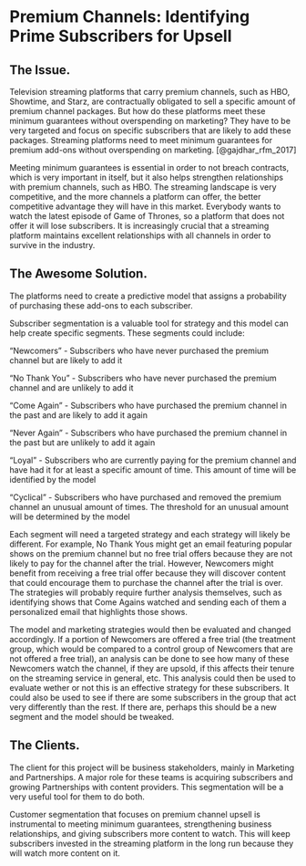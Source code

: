 # Premium Channels: Identifying Prime Subscribers for Upsell {#content-packages}

## The Issue.

Television streaming platforms that carry premium channels, such as HBO, Showtime, and Starz, are contractually obligated to sell a specific amount of premium channel packages. But how do these platforms meet these minimum guarantees without overspending on marketing? They have to be very targeted and focus on specific subscribers that are likely to add these packages. Streaming platforms need to meet minimum guarantees for premium add-ons without overspending on marketing. [@gajdhar_rfm_2017] 

Meeting minimum guarantees is essential in order to not breach contracts, which is very important in itself, but it also helps strengthen relationships with premium channels, such as HBO. The streaming landscape is very competitive, and the more channels a platform can offer, the better competitive advantage they will have in this market. Everybody wants to watch the latest episode of Game of Thrones, so a platform that does not offer it will lose subscribers. It is increasingly crucial that a streaming platform maintains excellent relationships with all channels in order to survive in the industry. 

## The Awesome Solution.

The platforms need to create a predictive model that assigns a probability of purchasing these add-ons to each subscriber. 


Subscriber segmentation is a valuable tool for strategy and this model can help create specific segments. These segments could include:

“Newcomers” - Subscribers who have never purchased the premium channel but are likely to add it 

“No Thank You” - Subscribers who have never purchased the premium channel and are unlikely to add it 

“Come Again” - Subscribers who have purchased the premium channel in the past and are likely to add it again  

“Never Again” - Subscribers who have purchased the premium channel in the past but are unlikely to add it again  

“Loyal” - Subscribers who are currently paying for the premium channel and have had it for at least a specific amount of time. This amount of time will be identified by the model

“Cyclical” - Subscribers who have purchased and removed the premium channel an unusual amount of times. The threshold for an unusual amount will be determined by the model   
 

Each segment will need a targeted strategy and each strategy will likely be different. For example, No Thank Yous might get an email featuring popular shows on the premium channel but no free trial offers because they are not likely to pay for the channel after the trial. However, Newcomers might benefit from receiving a free trial offer because they will discover content that could encourage them to purchase the channel after the trial is over. The strategies will probably require further analysis themselves, such as identifying shows that Come Agains watched and sending each of them a personalized email that highlights those shows. 

The model and marketing strategies would then be evaluated and changed accordingly. If a portion of Newcomers are offered a free trial (the treatment group, which would be compared to a control group of Newcomers that are not offered a free trial), an analysis can be done to see how many of these Newcomers watch the channel, if they are upsold, if this affects their tenure on the streaming service in general, etc. This analysis could then be used to evaluate wether or not this is an effective strategy for these subscribers. It could also be used to see if there are some subscribers in the group that act very differently than the rest. If there are, perhaps this should be a new segment and the model should be tweaked.  


## The Clients.

The client for this project will be business stakeholders, mainly in Marketing and Partnerships. A major role for these teams is acquiring subscribers and growing Partnerships with content providers. This segmentation will be a very useful tool for them to do both.

Customer segmentation that focuses on premium channel upsell is instrumental to meeting minimum guarantees, strengthening business relationships, and giving subscribers more content to watch. This will keep subscribers invested in the streaming platform in the long run because they will watch more content on it. 

